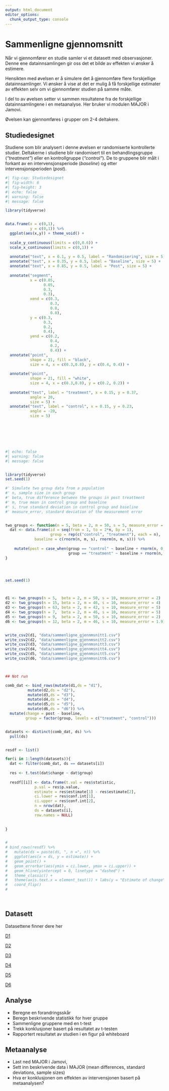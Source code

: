 ```yaml
---
output: html_document
editor_options: 
  chunk_output_type: console
---
```

# Sammenligne gjennomsnitt

Når vi gjennomfører en studie samler vi et datasett med observasjoner. Denne ene datainnsamlingen gir oss det et bilde av effekten vi ønsker å estimere. 

Hensikten med øvelsen er å simulere det å gjennomføre flere forskjellige datainnsamlinger. Vi ønsker å vise at det er mulig å få forskjellige estimater av effekten selv om vi gjennomfører studien på samme måte.

I del to av øvelsen setter vi sammen resultatene fra de forskjellige datainnsamlingene i en metaanalyse. Her bruker vi modulen MAJOR i Jamovi. 

Øvelsen kan gjennomføres i grupper om 2-4 deltakere. 

## Studiedesignet

Studiene som blir analysert i denne øvelsen er randomiserte kontrollerte studier. Deltakerne i studiene blir randomisert til en behandlingsgruppe (*"treatment"*) eller en kontrollgruppe (*"control"*). De to gruppene blir målt i forkant av en intervensjonsperiode (*baseline*) og etter intervensjonsperioden (*post*).

```r
#| fig-cap: Studiedesignet
#| fig-width: 6
#| fig-height: 3
#| echo: false
#| warning: false
#| message: false

library(tidyverse)


data.frame(x = c(0,1), 
           y = c(0,1)) %>%
  ggplot(aes(x,y)) + theme_void() +
  
  scale_y_continuous(limits = c(0,0.6)) +
  scale_x_continuous(limits = c(0,1)) +
  
  annotate("text", x = 0.1, y = 0.5, label = "Randomisering", size = 5) +
  annotate("text", x = 0.35, y = 0.5, label = "Baseline", size = 5) +
  annotate("text", x = 0.85, y = 0.5, label = "Post", size = 5) +
  
  annotate("segment", 
           x = c(0.05,
                 0.05,
                 0.3, 
                 0.3), 
           xend = c(0.3, 
                    0.3, 
                    0.8, 
                    0.8), 
           y = c(0.3,
                 0.3, 
                 0.2, 
                 0.4), 
           yend = c(0.2, 
                    0.4, 
                    0.2, 
                    0.4)) +
  annotate("point", 
           shape = 21, fill = "black",
           size = 4, x = c(0.3,0.8), y = c(0.4, 0.4)) +
  
  annotate("point", 
           shape = 21, fill = "white",
           size = 4, x = c(0.3,0.8), y = c(0.2, 0.2)) +
  
  annotate("text", label = "treatment", x = 0.15, y = 0.37,
           angle = 20,
           size = 5) +
  annotate("text", label = "control", x = 0.15, y = 0.23,
           angle = -20,
           size = 5)
  







```







```r
#| echo: false
#| warning: false
#| message: false


library(tidyverse)
set.seed(1)

#' Simulate two group data from a population
#' n, sample size in each group
#' beta, true difference between the groups in post treattment
#' m, true mean in control group and baseline
#' s, true standard deviation in control group and baseline
#' measure_error, standard deviation of the measurement error


two_groups <- function(n = 5, beta = 2, m = 50, s = 5, measure_error = 1){
  dat <- data.frame(id = seq(from = 1, to = 2*n, by = 1), 
                    group = rep(c("control", "treatment"), each = n),
             baseline = c(rnorm(n, m, s), rnorm(n, m, s))) %>%
    
    mutate(post = case_when(group == "control" ~ baseline + rnorm(n, 0, measure_error),
                            group == "treatment" ~ baseline + rnorm(n, beta, measure_error)))
}




set.seed(1)



d1 <- two_groups(n = 5,  beta = 2, m = 50, s = 10, measure_error = 2)
d2 <- two_groups(n = 15, beta = 2, m = 46, s = 10, measure_error = 4)
d3 <- two_groups(n = 63, beta = 2, m = 42, s = 10, measure_error = 5)
d4 <- two_groups(n = 7,  beta = 2, m = 46, s = 10, measure_error = 5)
d5 <- two_groups(n = 9,  beta = 2, m = 50, s = 10, measure_error = 2)
d6 <- two_groups(n = 12, beta = 2, m = 46, s = 10, measure_error = 1.9)


write_csv2(d1, "data/sammenligne_gjennmsnitt1.csv")
write_csv2(d2, "data/sammenligne_gjennmsnitt2.csv")
write_csv2(d3, "data/sammenligne_gjennmsnitt3.csv")
write_csv2(d4, "data/sammenligne_gjennmsnitt4.csv")
write_csv2(d5, "data/sammenligne_gjennmsnitt5.csv")
write_csv2(d6, "data/sammenligne_gjennmsnitt6.csv")



## Not run

comb_dat <- bind_rows(mutate(d1,ds = "d1"), 
          mutate(d2,ds = "d2"),
          mutate(d3,ds = "d3"),
          mutate(d4,ds = "d4"),
          mutate(d5,ds = "d5"),
          mutate(d6,ds = "d6")) %>%
  mutate(change = post - baseline, 
         group = factor(group, levels = c("treatment", "control")))


datasets <- distinct(comb_dat, ds) %>%
  pull(ds)


resdf <- list()

for(i in 1:length(datasets)){
  dat <- filter(comb_dat, ds == datasets[i])
  
  res <- t.test(dat$change ~ dat$group)
  
  resdf[[i]] <- data.frame(t.val = res$statistic, 
             p.val = res$p.value, 
             estimate = res$estimate[1] - res$estimate[2],
             ci.lower = res$conf.int[1],
             ci.upper = res$conf.int[2],
             n = nrow(dat),
             ds = datasets[i], 
             row.names = NULL)
  
  
}


# 
# bind_rows(resdf) %>%
#   mutate(ds = paste(ds, ", n =", n)) %>%
#   ggplot(aes(x = ds, y = estimate)) +
#   geom_point() + 
#   geom_errorbar(aes(ymin = ci.lower, ymax = ci.upper)) + 
#   geom_hline(yintercept = 0, linetype = "dashed") + 
#   theme_classic() + 
#   theme(axis.text.x = element_text()) + labs(y = "Estimate of change", x = "Dataset") + 
#   coord_flip()
# 




```


## Datasett

Datasettene finner dere her

[D1](data/sammenligne_gjennmsnitt1.csv)

[D2](data/sammenligne_gjennmsnitt2.csv)

[D3](data/sammenligne_gjennmsnitt3.csv)

[D4](data/sammenligne_gjennmsnitt4.csv)

[D5](data/sammenligne_gjennmsnitt5.csv)

[D6](data/sammenligne_gjennmsnitt6.csv)

## Analyse

- Beregne en forandringsskår
- Beregn beskrivende statistikk for hver gruppe
- Sammenligne gruppene med en t-test
- Trekk konklusjoner basert på resultatet av t-testen
- Rapportert resultatet av studien i en figur på whiteboard

## Metaanalyse

- Last ned MAJOR i Jamovi, 
- Sett inn beskrivende data i MAJOR (mean differences, standard deviations, sample sizes)
- Hva er konklusjonen om effekten av intervensjonen basert på metaanalysen?
















```r


```

